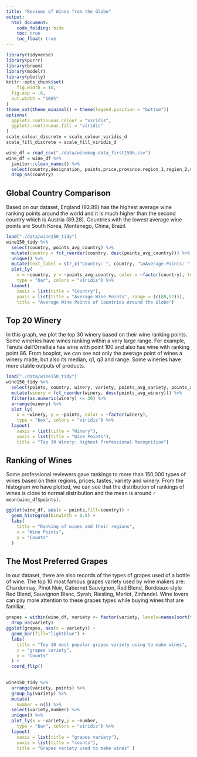 ```yaml
---
title: "Reviews of Wines from the Globe"
output: 
  html_document:
    code_folding: hide
    toc: true
    toc_float: true
---
```


```r
library(tidyverse)
library(purrr)
library(broom)
library(modelr)
library(plotly)
knitr::opts_chunk$set(
	fig.width = 10, 
  fig.asp = .6,
  out.width = "100%"
)
theme_set(theme_minimal() + theme(legend.position = "bottom"))
options(
  ggplot2.continuous.colour = "viridis",
  ggplot2.continuous.fill = "viridis"
)
scale_colour_discrete = scale_colour_viridis_d
scale_fill_discrete = scale_fill_viridis_d
```


```r
wine_df = read_csv("./data/winemag-data_first150k.csv")
wine_df = wine_df %>% 
  janitor::clean_names() %>% 
  select(country,designation, points,price,province,region_1,region_2,variety,winery) %>% 
  drop_na(country)
```



## Global Country Comparison
Based on our dataset, England (92.89) has the highest average wine ranking points around the world and it is much higher than the second country which is Austria (89.28). Countries with the lowest average wine points are South Korea, Montenego, China, Brazil.
```r
load("./data/wine150_tidy")
wine150_tidy %>% 
  select(country, points_avg_country) %>% 
  mutate(country = fct_reorder(country, desc(points_avg_country))) %>% 
  unique() %>% 
  mutate(text_label = str_c("Country: ", country, "\nAverage Points: ", points_avg_country)) %>% 
  plot_ly(
    x = ~country, y = ~points_avg_country, color = ~factor(country), text = ~text_label,
    type = "bar", colors = "viridis") %>%
  layout(
    xaxis = list(title = "Country"),
    yaxis = list(title = "Average Wine Points", range = (c(80,92))),
    title = "Average Wine Points of Countries Around the Globe")
```

## Top 20 Winery
In this graph, we plot the top 30 winery based on their wine ranking points. Some wineries have wines ranking within a very large range. For example, Tenuta dell'Ornellaia has wine with point 100 and also has wine with ranking point 86. From boxplot, we can see not only the average point of wines a winery made, but also its median, q1, q3 and range. Some wineries have more stable outputs of products. 

```r
load("./data/wine150_tidy")
wine150_tidy %>% 
  select(points, country, winery, variety, points_avg_variety, points_avg_winery) %>% 
  mutate(winery = fct_reorder(winery, desc(points_avg_winery))) %>% 
  filter(as.numeric(winery) <= 30) %>% 
  arrange(winery) %>% 
  plot_ly(
    x = ~winery, y = ~points, color = ~factor(winery),
    type = "box", colors = "viridis") %>%
  layout(
    xaxis = list(title = "Winery"),
    yaxis = list(title = "Wine Points"),
    title = "Top 30 Winery: Highest Professional Recognition")
```

## Ranking of Wines
Some professional reviewers gave rankings to more than 150,000 types of wines based on their regions, prices, tastes, variety and winery. From the histogram we have plotted, we can see that the distribution of rankings of wines is close to normal distribution and the mean is around `r mean(wine_df$points)`.
```r
ggplot(wine_df, aes(x = points,fill=country)) + 
  geom_histogram(binwidth = 0.5) +
  labs(
    title = "Ranking of wines and their regions",
    x = "Wine Points",
    y = "Counts"
  )
```

## The Most Preferred Grapes
In our dataset, there are also records of the types of grapes used of a bottle of wine. The top 10 most famous grapes variety used by wine makers are: Chardonnay, Pinot Noir, Cabernet Sauvignon, Red Blend, Bordeaux-style Red Blend, Sauvignon Blanc, Syrah, Riesling, Merlot, Zinfandel. Wine lovers can pay more attention to these grapes types while buying wines that are familiar.

```r
grapes = within(wine_df, variety <- factor(variety, levels=names(sort(table(variety), decreasing=TRUE)[1:10]))) %>% 
  drop_na(variety)
ggplot(grapes, aes(x = variety)) +
  geom_bar(fill="lightblue") +
  labs(
    title = "Top 10 most popular grapes variety using to make wines",
    x = "grapes variety",
    y = "Counts"
  ) +
  coord_flip()
  
```

```r
wine150_tidy %>% 
  arrange(variety, points) %>% 
  group_by(variety) %>% 
  mutate(
    number = n()) %>%
  select(variety,number) %>% 
  unique() %>% 
  plot_ly(x = ~variety,y = ~number,
    type = "bar", colors = "viridis") %>%
  layout(
    xaxis = list(title = "grapes variety"),
    yaxis = list(title = "counts"),
    title = "Grapes variety used to make wines" )
```